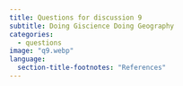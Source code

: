 ```yaml
---
title: Questions for discussion 9
subtitle: Doing Giscience Doing Geography
categories:
  - questions
image: "q9.webp"
language:
  section-title-footnotes: "References"
---
```

